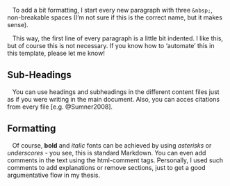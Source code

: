 &nbsp;&nbsp;&nbsp;To add a bit formatting, I start every new paragraph with three `&nbsp;`, non-breakable spaces (I'm not sure if this is the correct name, but it makes sense).

&nbsp;&nbsp;&nbsp;This way, the first line of every paragraph is a little bit indented. I like this, but of course this is not necessary. If you know how to 'automate' this in this template, please let me know!

## Sub-Headings

&nbsp;&nbsp;&nbsp;You can use headings and subheadings in the different content files just as if you were writing in the main document. Also, you can acces citations from every file [e.g. @Sumner2008].

## Formatting

&nbsp;&nbsp;&nbsp;Of course, **bold** and *italic* fonts can be achieved by using *asterisks* or _underscores_ - you see, this is standard Markdown. You can even add comments in the text using the html-comment tags<!-- like this, if you need to add more stuff or remove things -->. Personally, I used such comments to add explanations or remove sections, just to get a good argumentative flow in my thesis.
